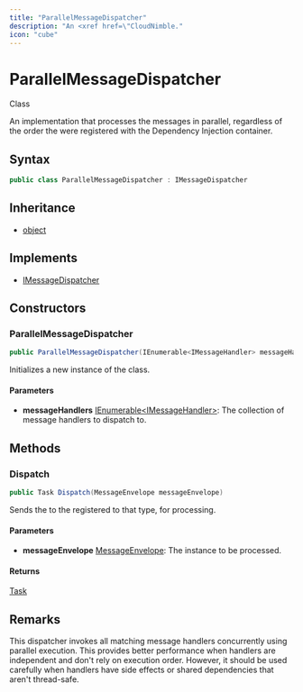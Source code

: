 ```yaml
---
title: "ParallelMessageDispatcher"
description: "An <xref href=\"CloudNimble."
icon: "cube"
---
```


# ParallelMessageDispatcher

<Badge variant="outline">Class</Badge>

An <xref href="CloudNimble.SimpleMessageBus.Dispatch.IMessageDispatcher" data-throw-if-not-resolved="false"></xref> implementation that processes the messages in parallel, regardless of the order the <xref href="CloudNimble.SimpleMessageBus.Core.IMessageHandler?text=IMessageHandlers" data-throw-if-not-resolved="false"></xref> 
were registered with the Dependency Injection container.

## Syntax

```csharp
public class ParallelMessageDispatcher : IMessageDispatcher
```

## Inheritance

- [object](https://learn.microsoft.com/dotnet/api/system.object)

## Implements

- [IMessageDispatcher](/api-reference/cloudnimble/simplemessagebus/dispatch/imessagedispatcher)

## Constructors

### ParallelMessageDispatcher

```csharp
public ParallelMessageDispatcher(IEnumerable<IMessageHandler> messageHandlers)
```

Initializes a new instance of the <xref href="CloudNimble.SimpleMessageBus.Dispatch.ParallelMessageDispatcher" data-throw-if-not-resolved="false"></xref> class.

#### Parameters

- **messageHandlers** [IEnumerable&lt;IMessageHandler&gt;](https://learn.microsoft.com/dotnet/api/system.collections.generic.ienumerable-1): The collection of message handlers to dispatch to.


## Methods

### Dispatch

```csharp
public Task Dispatch(MessageEnvelope messageEnvelope)
```

Sends the <xref href="CloudNimble.SimpleMessageBus.Core.MessageEnvelope" data-throw-if-not-resolved="false"></xref> to the <xref href="CloudNimble.SimpleMessageBus.Core.IMessageHandler?text=MessageHandlers" data-throw-if-not-resolved="false"></xref> registered to that type, for processing.

#### Parameters

- **messageEnvelope** [MessageEnvelope](/api-reference/cloudnimble/simplemessagebus/core/messageenvelope): The <xref href="CloudNimble.SimpleMessageBus.Core.MessageEnvelope" data-throw-if-not-resolved="false"></xref> instance to be processed.

#### Returns

[Task](https://learn.microsoft.com/dotnet/api/system.threading.tasks.task)


## Remarks

This dispatcher invokes all matching message handlers concurrently using parallel execution. This provides
better performance when handlers are independent and don't rely on execution order. However, it should be
used carefully when handlers have side effects or shared dependencies that aren't thread-safe.

